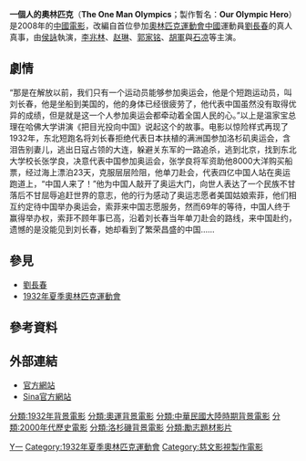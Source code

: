 {{Infobox Film
  | name = 一個人的奧林匹克<br /> The One Man Olympics
  | cn_name = 一個人的奧林匹克
  | hk_name = 一個人的奧林匹克
  | tw_name = 
  | image = 电影一个人的奥林匹克.jpg
  | caption = 
  | director = [[侯詠|侯詠]]
  | producer = [[王浙滨|王浙滨]]
  | writer = [[王兴东|王兴东]]
  | starring = [[李兆林|李兆林]]<br />[[赵子琪|赵琳]]<br />[[郭家铭|郭家铭]]<br />[[胡軍|胡軍]]<br />[[石凉|石凉]]
  | music = '''主題曲'''：「站起來」<br />作曲：[[舒楠|舒楠]]<br />作詞：[[平久|平久]]<br />演唱：[[孫燕姿|孫燕姿]]、[[王力宏|王力宏]]、[[成龍|成龍]]、[[韓紅|韓紅]]
  | cinematography = [[李炳强|李炳强]]
  | editing = 
  | distributor = [[北京紫禁城影业公司|北京紫禁城影业公司]]<br />[[香港宝联顾问有限公司|香港宝联顾问有限公司]]
  | released = {{flagicon|China}} 2008年5月17日<br />{{flagicon|Hong Kong}} 2008年8月14日<br />{{flagicon|Macau}} 2008年8月14日
  | runtime = 109分鐘
  | language = [[普通話|普通話]]、[[英语|英语]]
  | budget = 3000萬[[人民幣|人民幣]]<ref>[http://www.macaodaily.com/html/2008-06/22/content_188348.htm 一個人的奧林匹克昨試片] {{webarchive|url=https://web.archive.org/web/20080626153440/http://www.macaodaily.com/html/2008-06/22/content_188348.htm |date=2008-06-26 }}《澳門日報》2008年6月22日</ref>
  | preceded_by = 
  | followed_by = 
  | imdb_id = 1065330
}}

'''一個人的奧林匹克'''（'''The One Man Olympics'''；製作暫名：'''Our Olympic Hero'''）是2008年的[[中國電影|中國電影]]，改編自首位參加[[奧林匹克運動會|奧林匹克運動會]][[中國|中國]]運動員[[劉長春|劉長春]]的真人真事，由[[侯詠|侯詠]]執演，[[李兆林|李兆林]]、[[赵子琪|赵琳]]、[[郭家铭|郭家铭]]、[[胡軍|胡軍]]與[[石凉|石凉]]等主演。

==劇情==
“那是在解放以前，我们只有一个运动员能够参加奥运会，他是个短跑运动员，叫刘长春，他是坐船到美国的，他的身体已经很疲劳了，他代表中国虽然没有取得优异的成绩，但是就是这一个人参加奥运会都牵动着全国人民的心。”以上是温家宝总理在哈佛大学讲演《把目光投向中国》说起这个的故事。电影以惊险样式再现了1932年，东北短跑名将刘长春拒绝代表日本扶植的满洲国参加洛杉矶奥运会，含泪告别妻儿，逃出日寇占领的大连，躲避关东军的一路追杀，逃到北京，找到东北大学校长张学良，决意代表中国参加奥运会，张学良将军资助他8000大洋购买船票，经过海上漂泊23天，克服层层险阻，他单刀赴会，代表四亿中国人站在奥运跑道上，“中国人来了！”他为中国人敲开了奥运大门，向世人表达了一个民族不甘落后不甘屈辱追赶世界的意志，他的行为感动了奥运志愿者美国姑娘索菲，他们相互约定待中国举办奥运会，索菲来中国志愿服务，然而69年的等待，中国人终于赢得举办权，索菲不顾年事已高，沿着刘长春当年单刀赴会的路线，来中国赴约，遗憾的是没能见到刘长春，她却看到了繁荣昌盛的中国……

== 參見 ==

* [[劉長春|劉長春]]
* [[1932年夏季奧林匹克運動會|1932年夏季奧林匹克運動會]]

== 參考資料 ==
<div class="references-small">
<references />
</div>

== 外部連結 ==
* [https://web.archive.org/web/20081204071329/http://www.ourolympichero.com/ 官方網站]
* [http://ent.sina.com.cn/f/m/tomolympics/index.shtml Sina官方網站] {{Wayback|url=http://ent.sina.com.cn/f/m/tomolympics/index.shtml |date=20210225024901 }}

[[Category:2008年中国电影作品|Y一]]
[[Category:1932年夏季奧林匹克運動會|Category:1932年夏季奧林匹克運動會]]
[[Category:慈文影視製作電影|Category:慈文影視製作電影]]
[[分類:1932年背景電影|分類:1932年背景電影]]
[[分類:奧運背景電影|分類:奧運背景電影]]
[[分類:中華民國大陸時期背景電影|分類:中華民國大陸時期背景電影]]
[[分類:2000年代歷史電影|分類:2000年代歷史電影]]
[[分類:洛杉磯背景電影|分類:洛杉磯背景電影]]
[[分類:勵志題材影片|分類:勵志題材影片]]
